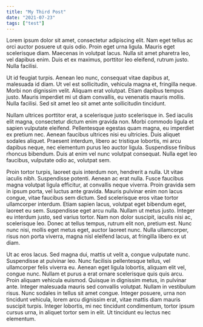 ```yaml
---
title: "My Third Post"
date: "2021-07-23"
tags: ["test"]
---
```

Lorem ipsum dolor sit amet, consectetur adipiscing elit. Nam eget tellus ac orci auctor posuere ut quis odio. Proin eget urna ligula. Mauris eget scelerisque diam. Maecenas in volutpat lacus. Nulla sit amet pharetra leo, vel dapibus enim. Duis et ex maximus, porttitor leo eleifend, rutrum justo. Nulla facilisi.

Ut id feugiat turpis. Aenean leo nunc, consequat vitae dapibus at, malesuada id diam. Ut vel est sollicitudin, vehicula magna et, fringilla neque. Morbi non dignissim velit. Aliquam erat volutpat. Etiam dapibus tempus justo. Mauris imperdiet mi ut diam convallis, eu venenatis mauris mollis. Nulla facilisi. Sed sit amet leo sit amet ante sollicitudin tincidunt.

Nullam ultrices porttitor erat, a scelerisque justo scelerisque in. Sed iaculis elit magna, consectetur dictum enim gravida non. Morbi commodo ligula et sapien vulputate eleifend. Pellentesque egestas quam magna, eu imperdiet ex pretium nec. Aenean faucibus ultrices nisi eu ultricies. Duis aliquet sodales aliquet. Praesent interdum, libero ac tristique lobortis, mi arcu dapibus neque, nec elementum purus leo auctor ligula. Suspendisse finibus rhoncus bibendum. Duis at enim vel nunc volutpat consequat. Nulla eget leo faucibus, vulputate odio ac, volutpat sem.

Proin tortor turpis, laoreet quis interdum non, hendrerit a nulla. Ut vitae iaculis nibh. Suspendisse potenti. Aenean ac erat nulla. Fusce faucibus magna volutpat ligula efficitur, at convallis neque viverra. Proin gravida sem in ipsum porta, vel luctus ante gravida. Mauris pulvinar enim non lacus congue, vitae faucibus sem dictum. Sed scelerisque eros vitae tortor ullamcorper interdum. Etiam sapien lacus, volutpat eget bibendum eget, laoreet eu sem. Suspendisse eget arcu nulla. Nullam ut metus justo. Integer eu interdum justo, sed varius tortor. Nam non dolor suscipit, iaculis nisi ac, scelerisque leo. Donec at tellus tempus, rutrum elit non, pretium est. Nunc nunc nisi, mollis eget metus eget, auctor laoreet nunc. Nulla ullamcorper, risus non porta viverra, magna nisl eleifend lacus, at fringilla libero ex ut diam.

Ut ac eros lacus. Sed magna dui, mattis ut velit a, congue vulputate nunc. Suspendisse at pulvinar leo. Nunc facilisis pellentesque tellus, vel ullamcorper felis viverra eu. Aenean eget ligula lobortis, aliquam elit vel, congue nunc. Nullam et purus a erat ornare scelerisque quis quis arcu. Proin aliquam vehicula euismod. Quisque in dignissim metus, in pulvinar ante. Integer malesuada mauris sed convallis volutpat. Nullam in vestibulum risus. Nunc sodales in tellus sit amet congue. Integer posuere, urna non tincidunt vehicula, lorem arcu dignissim erat, vitae mattis diam mauris suscipit turpis. Integer lobortis, mi nec tincidunt condimentum, tortor ipsum cursus urna, in aliquet tortor sem in elit. Ut tincidunt eu lectus nec elementum.